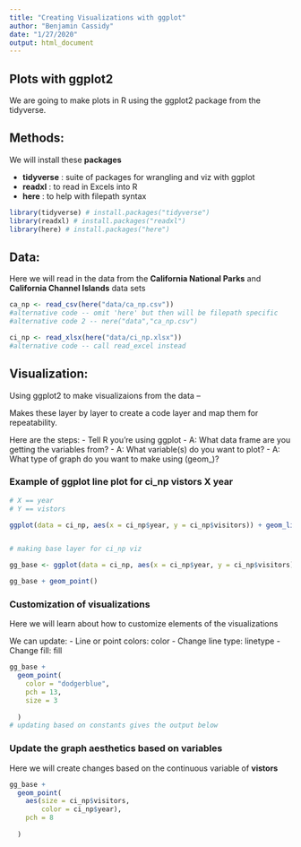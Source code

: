 ```yaml
---
title: "Creating Visualizations with ggplot"
author: "Benjamin Cassidy"
date: "1/27/2020"
output: html_document
---
```


## Plots with ggplot2

We are going to make plots in R using the ggplot2 package from the tidyverse.


## Methods:
We will install these **packages**

 - **tidyverse** : suite of packages for wrangling and viz with ggplot
 - **readxl** : to read in Excels into R
 - **here** : to help with filepath syntax

```r
library(tidyverse) # install.packages("tidyverse")
library(readxl) # install.packages("readxl")
library(here) # install.packages("here")


```

## Data:
Here we will read in the data from the **California National Parks** and **California Channel Islands** data sets
```r

ca_np <- read_csv(here("data/ca_np.csv"))
#alternative code -- omit 'here' but then will be filepath specific
#alternative code 2 -- nere("data","ca_np.csv")

ci_np <- read_xlsx(here("data/ci_np.xlsx"))
#alternative code -- call read_excel instead


```

## Visualization: 

Using ggplot2 to make visualizaions from the data -- 

Makes these layer by layer to create a code layer and map them for repeatability.

Here are the steps: 
 - Tell R you're using ggplot
 - A: What data frame are you getting the variables from?
 - A: What variable(s) do you want to plot?
 - A: What type of graph do you want to make using (geom_)?
 
### Example of ggplot line plot for ci_np vistors X year

```r
# X == year
# Y == vistors

ggplot(data = ci_np, aes(x = ci_np$year, y = ci_np$visitors)) + geom_line()



```

```r
# making base layer for ci_np viz

gg_base <- ggplot(data = ci_np, aes(x = ci_np$year, y = ci_np$visitors))

gg_base + geom_point()

```


### Customization of visualizations

Here we will learn about how to customize elements of the visualizations

We can update:
 - Line or point colors: color
 - Change line type: linetype
 - Change fill: fill 


```r
gg_base + 
  geom_point(
    color = "dodgerblue",
    pch = 13, 
    size = 3
    
  )
# updating based on constants gives the output below

```

### Update the graph aesthetics based on variables

Here we will create changes based on the continuous variable of **vistors**


```r

gg_base + 
  geom_point(
    aes(size = ci_np$visitors, 
        color = ci_np$year), 
    pch = 8
        
  )

```









